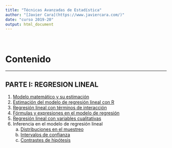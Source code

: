 ```yaml
---
title: "Técnicas Avanzadas de Estadística"
author: "[Javier Cara](https://www.javiercara.com/)"
date: "curso 2019-20"
output: html_document
---
```


<br>

# __Contenido__
***

## PARTE I: REGRESION LINEAL

1. [Modelo matemático y su estimación](lm_estimacion.html)
2. [Estimación del modelo de regresión lineal con R](lm_estimacionR.html)
3. [Regresión lineal con términos de interacción](lm_interaccion.html)
4. [Fórmulas y expresiones en el modelo de regresión](lm_formulas.html)
5. [Regresión lineal con variables cualitativas](lm_cualitativas.html)
6. Inferencia en el modelo de regresión lineal
    a. [Distribuciones en el muestreo](lm_inferencia_muestreo.html)
    b. [Intervalos de confianza](lm_inferencia_intervalos.html)
    c. [Contrastes de hipótesis](lm_inferencia_contrastes.html)
    
<br>